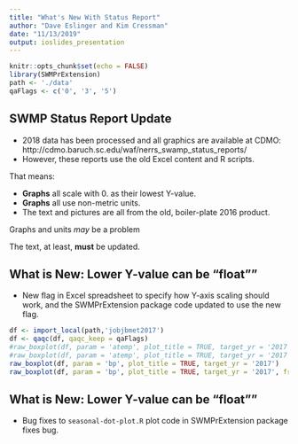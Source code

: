 ---
title: "What's New With Status Report"
author: "Dave Eslinger and Kim Cressman"
date: "11/13/2019"
output: ioslides_presentation
---

```{r setup, include=FALSE}
knitr::opts_chunk$set(echo = FALSE)
library(SWMPrExtension)
path <- './data'
qaFlags <- c('0', '3', '5')

```

## SWMP Status Report Update

- 2018 data has been processed and all graphics are available at CDMO:
  http://cdmo.baruch.sc.edu/waf/nerrs_swamp_status_reports/
- However, these reports use the old Excel content and R scripts.

That means:

- **Graphs** all scale with 0. as their lowest Y-value.
- **Graphs** all use non-metric units.
- The text and pictures are all from the old, boiler-plate 2016 product.


Graphs and units *may* be a problem

The text, at least, **must** be updated.

## What is New: Lower Y-value can be "float""

- New flag in Excel spreadsheet to specify how Y-axis scaling should work,
and the SWMPrExtension package code updated to use the new flag.

```{r box-plot-news, warning=FALSE, out.width='50%', fig.show='hold' }
df <- import_local(path,'jobjbmet2017')
df <- qaqc(df, qaqc_keep = qaFlags)
#raw_boxplot(df, param = 'atemp', plot_title = TRUE, target_yr = '2017')
#raw_boxplot(df, param = 'atemp', plot_title = TRUE, target_yr = '2017', free_y = TRUE)
raw_boxplot(df, param = 'bp', plot_title = TRUE, target_yr = '2017')
raw_boxplot(df, param = 'bp', plot_title = TRUE, target_yr = '2017', free_y = TRUE)
```

## What is New: Lower Y-value can be "float""

- Bug fixes to `seasonal-dot-plot.R` plot code in SWMPrExtension package fixes bug.



